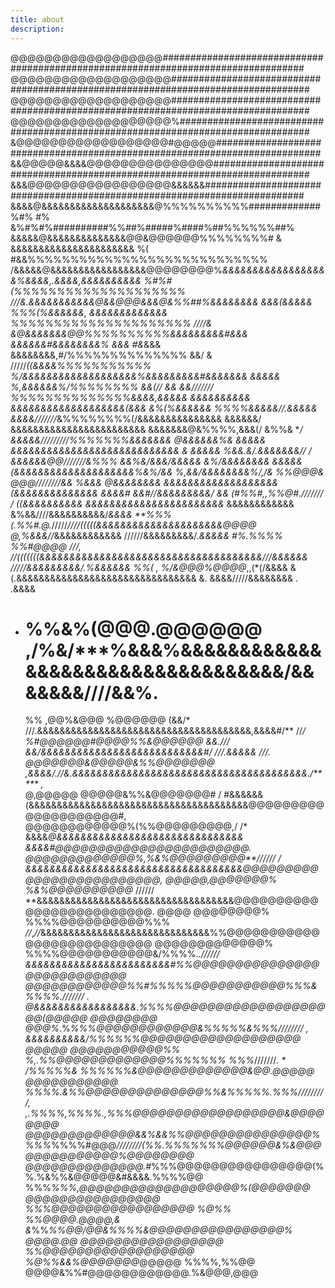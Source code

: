 ```yaml
---
title: about
description: 
---
```


@@@@@@@@@@@@@@@@@@##################################################################################
@@@@@@@@@@@@@@@@@@@#################################################################################
@@@@@@@@@@@@@@@@@@@#################################################################################
@@@@@@@@@@@@@@@@@@@%################################################################################
&@@@@@@@@@@@@@@@@@@#@@@@@###########################################################################
&&@@@@@&&&&@@@@@@@@@@@@@@@##########################################################################
&&&@@@@@@@@@@@@@@@@@&&&&&&##########################################################################
&&&&@&&&&&&&&&&&&&&&&&&&&@%%%%%%%%%%#############%#%  #% &%#%#%##########%%##%#####%####%##%%%%%%##%
&&&&&@&&&&&&&&&&&&&&@@&@@@@@@%%%%%%%%#   & &&&&&&&&&&&&&&&&&&&&&& %( #&&%%%%%%%%%%%%%%%%%%%%%%%%%%%%
/&&&&&@&&&&&&&&&&&&&&&&&@@@@@@@@%*&&&&&&&&&&&&&&&&&&%&&&&,.&&&&,&&&&&&&&&& %#%#(%%%%%%%%%%%%%%%%%%%%
///&.&&&&&&&&&&&@&&@@@&&&@&%%##%&&&&&&&& &&&(&&&&& %%%(%&&&&&&,  &&&&&&&&&&&&& %%%%%%%%%%%%%%%%%%%%%
 ////& &@&&&&&&&@@%%%%%%%%%%&&&&&&&&&#&&& &&&&&&#&&&&&&&&% &&& #&*&&& &&&&&&&&,#/%%%%%%%%%%%%%% &&/ 
& /////*((&&&&%%%%%%%%%%% %/&&&&&&&&&&&&&&&&&&&%&&&&&&&&&#&&&&&&& *&&&&& %,&&&&&&%/%%%%%%%% &&(// &&
&&*/////// %%%%%%%%%%%%%%&&&&,&&&&& &&&&&&&&&& &&&&&&&&&&&&&&&&&&&(&&&  &%(%&&&&&& %%%%&&&&&//.&&&&&
&&&&///////*&%%%%%%%%(/&&&&&&&&&&&&&&& &&&&&&/ &&&&&&&&&&&&&&&&&&&&&&&& &&&&&&&@&%%%%,&&&(/ &%%& **/
&&&&&/////////%%%%%%%&&&&&&& @&&&&&&%& &&&&& &&&&&&&&&&&&&&&&&&&&&&&&&&&& & &&&&& %&&.&/.&&&&&&&// /
&&&&&&@@*///////&%%% &&%&/&&&/&&&&& &%/&&&&&&&& &&&&&(&&&&&&&&&&&&&&&&&&&&%&%/&& %,&&/*&&&&&&&&%/,/&
%%@@@& @@@////////&& %&&& @&&&&&&&&  &&&&&&&&&&&&&&&&&&& (&&&&&&*&&&&&&&& &&&&# &&#//*&&&&&&&&&/ *&&
(#%%#,,%%@#./////// / ((&&&&&&&&&& &&&&&&&&&&&&&&&*&&&&&&&&*  &&&&&&&&&&&&  &%&&////&&&&&&&&&&/*&&&&
**%%%(.%%#.@.*/////*////(((((&&&&&&&&&&&&&&&&&&&&&@@@@ @,%&&&//*&&&&&&&&&&&& //////&&&&&&&&&/.*&&&&&
#%.%%%% %%#@@@@ ///, //(((((((&&&&&&&&&&&&&&&&&&&&&&&&&&&&&&&&&&&&&///&&&&&& /////&&&&&&&&&/.%&&&&&&
%%( ,  %/&@@@%@@@@*,,(*(/&&&&  & (.&&&&&&&&&&&&&&&&&&&&&&&&&&&&&&&& &.  &&&&/////&&&&&&&& .    .&&&&
* #  %%&%(@@@.@@@@@@ ,/%&/***%&&&%&&&&&&&&&&&&&&&&&&&&&&&&&&&&&&&&&&/&&&&&&&////&&%.                
  %% ,@@%&@@@ %@@@@@@ (&&/* ///.&&&&&&&&&&&&&&&&&&&&&&&&&&&&&&&&&&&&&&,&&&&#/** //*/                
%#@@@@@@#@@@@%%&@@@@@@ *&&*./// *&&/&&&&&&&&&&&&&&&&&&&&&&&&&&&#/ ///.&&&&& */*//.                  
@@@@@@@&@@@@@&%%@@@@@@@ ,&&&&/./*/&.&&&&&&&&&&&&&&&&&&&&&&&&&&&&&&&&&&&&&&&./*****          ,*      
@,@@@@@ @@@@@&%%&@@@@@@@# / #&&&&&&(&&&&&&&&&&&&&&&&&&&&&&&&&&&&&&&&&&&&&&&@@@@@@@@@@@@@@@@@@@@#,   
 @@@@@@@@@@@@%(%%@@@@@@@@@,/ /* &&&&*@&&&&&&&&&&&&&&&&&&&&&&&&&&&&&&& &&&&#@@@@@@@@@@@@@@@@@@@@@@@. 
@@@@@@@@@@@@@%,%&%@@@@@@@@@**////// / &&&&&&&&&&&&&&&&&&&&&&&&&&&&&&&&&&&&@@@@@@@@@@@@@@@@@@@@@@@@@,
@@@@@,@@@@@@@% %&%@@@@@@@@@@* ////// **&&&&&&&&&&&&&&&&&&&&&&&&&&&&&&&&&&&@@@@@@@@@@@@@@@@@@@@@@@@@.
@@@@ @@@@@@@@% %%%%@@@@@@@@@@%%% *//*,*//*&&&&&&&&&&&&&&&&&&&&&&&&&&&&&&%%@@@@@@@@@@@@@@@@@@@@@@@@@@
@@@@@@@@@@@@@% %%%%@@@@@@@@@@@&/%%%%.*.////// &&&&&&&&&&&&&&&&&&&&&&&&#%%@@@@@@@@@@@@@@@@@@@@@@@@@@@
@@@@@@@@@@@@%%#%%%%%@@@@@@@@@@@%%%&%%%%./////// .  @&&&&&&&&&&&&&&&&&.%%%%@@@@@@@@@@@@@@@@@@@@(@@@@@
@@@@@@@@ @@@%*.%*%%%@@@@@@@@@@@@&%%%%%&%%%//////// ,      &&&&&&&&&&/%%%%%%@@@@@@@@@@@@@@@@@@@ @@@@@
@@@@@@@@@@@%%  %,.%%@@@@@@@@@@@@@%%%%%%% %%%*///////*. *       /%%%%%& %%%%%%&@@@@@@@@@@@@@&@@.@@@@@
@@@@@@@@@@@ %%%%.&%%@@@@@@@@@@@@@@%%&%%%%%.%%%/////////, ,.%%%%,%%%%.,%%%@@@@@@@@@@@@@@@@@@&@@@@@@@@
@@@@@@@@@@@@@&&%&&%%@@@@@@@@@@@@@@@%%%%*%%%%#@@@*////////(%%.%%%%%%%@@@@@@&%&@@@@@@@@@@@@@@%@@@@@@@@
@@@@@@@@@@@@@@.#*%%%@@@@@@@@@@@@@@@@(%%.%&%%&@@@@@&#&&&&.%%%%@@ %%%*%%%,@@@@@@@@@@@@@@@@@@@%(@@@@@@@
@@@@@@@@@@@@@@@@ %%%@@@@@@@@@@@@@@@@@ %@%% %%@@@@.@@@@,& &*%%*%%@@/@@&%%%%&@@@@@@@@@@@@@@@@% @@@@.@@
@@@@@@@@@@@@@@@@@ %%@@@@@@@@@@@@@@@@@@ %@%%&&%@@@@@@@*@@@@@ %%%%,%%@@ @@@@&%%#@@@@@@@@@@@@.%&@@@,@@@


